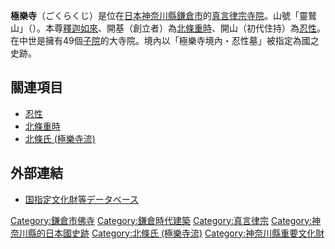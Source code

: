 {{expand|time=2011-06-02T09:23:31+00:00}}
{{日本寺院
| name = 極樂寺
| img = File:Gokuraku-Temple 01.jpg
| img_capt = 山門
| image_width = 260
| nihongo = 極楽寺
| hiragana = ごくらくじ
| romaji = Gokuraku-ji
| location = [[神奈川縣|神奈川縣]][[鎌倉市|鎌倉市]]極樂寺3-6-7
| sangou = 靈鷲山
| section = [[真言律宗|真言律宗]]
| god = [[釋迦如來|釋迦如來]]
| found_year = [[正元_(後深草天皇)|正元]]元年（1259年）
| founder = [[北條重時|北條重時]]（開基）<br>[[忍性|忍性]]（開山）
| official_name = 靈鷲山 感應院 極樂律寺
| alias = 
| struct = 
| title = [[鎌倉三十三觀音靈場|鎌倉三十三觀音靈場]] 22番<br>鎌倉二十四地藏20・21番<br>東國花之寺百寺 鎌倉1番
| cultural_collection = 五輪塔（忍性塔）・木造釋迦如來立像 他（重要文化財）
}}
'''極樂寺'''（ごくらくじ）是位在[[日本|日本]][[神奈川縣|神奈川縣]][[鎌倉市|鎌倉市]]的[[真言律宗|真言律宗]][[寺院|寺院]]。山號「靈鷲山」（{{lang|ja|りょうじゅさん}}）。本尊[[釋迦如來|釋迦如來]]、開基（創立者）為[[北條重時|北條重時]]、開山（初代住持）為[[忍性|忍性]]。在中世是擁有49個[[子院|子院]]的大寺院。境內以「極樂寺境內・忍性墓」被指定為國之史跡。


== 關連項目 ==
* [[忍性|忍性]]
* [[北條重時|北條重時]]
* [[北條氏_(極樂寺流)|北條氏 (極樂寺流)]]

== 外部連結 ==
* [https://kunishitei.bunka.go.jp/heritage/detail/401/781 国指定文化財等データベース] {{Wayback|url=https://kunishitei.bunka.go.jp/heritage/detail/401/781 |date=20200709184355 }}

{{鎌倉市町·字}}

{{DEFAULTSORT:Gokurakuji}}
[[Category:鎌倉市佛寺|Category:鎌倉市佛寺]]
[[Category:鎌倉時代建築|Category:鎌倉時代建築]]
[[Category:真言律宗|Category:真言律宗]]
[[Category:神奈川縣的日本國史跡|Category:神奈川縣的日本國史跡]]
[[Category:北條氏_(極樂寺流)|Category:北條氏 (極樂寺流)]]
[[Category:神奈川縣重要文化財|Category:神奈川縣重要文化財]]